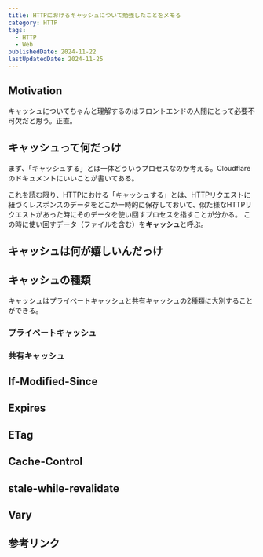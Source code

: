 ```yaml
---
title: HTTPにおけるキャッシュについて勉強したことをメモる
category: HTTP
tags:
  - HTTP
  - Web
publishedDate: 2024-11-22
lastUpdatedDate: 2024-11-25
---
```



## Motivation

キャッシュについてちゃんと理解するのはフロントエンドの人間にとって必要不可欠だと思う。正直。

## キャッシュって何だっけ

まず、「キャッシュする」とは一体どういうプロセスなのか考える。Cloudflareのドキュメントにいいことが書いてある。

<LinkPreview id='https://www.cloudflare.com/learning/cdn/what-is-caching/' />

これを読む限り、HTTPにおける「キャッシュする」とは、HTTPリクエストに紐づくレスポンスのデータをどこか一時的に保存しておいて、似た様なHTTPリクエストがあった時にそのデータを使い回すプロセスを指すことが分かる。
この時に使い回すデータ（ファイルを含む）を**キャッシュ**と呼ぶ。

## キャッシュは何が嬉しいんだっけ

## キャッシュの種類

キャッシュはプライベートキャッシュと共有キャッシュの2種類に大別することができる。

### プライベートキャッシュ

### 共有キャッシュ

## If-Modified-Since

## Expires

## ETag

## Cache-Control

## stale-while-revalidate

<LinkPreview id='https://web.dev/articles/stale-while-revalidate?hl=ja' />

## Vary

## 参考リンク

<LinkPreview id='https://developer.mozilla.org/ja/docs/Web/HTTP/Caching' />
